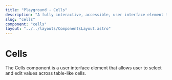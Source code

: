 ```yaml
---
title: "Playground - Cells"
description: "A fully interactive, accessible, user interface element that allows user to select and edit values across table cells."
slug: "cells"
component: "cells"
layout: "../../layouts/ComponentsLayout.astro"
---
```



# Cells

The Cells component is a user interface element that allows user to select and edit values across table-like cells.

<ExampleComponent name={frontmatter.component} client:load />
